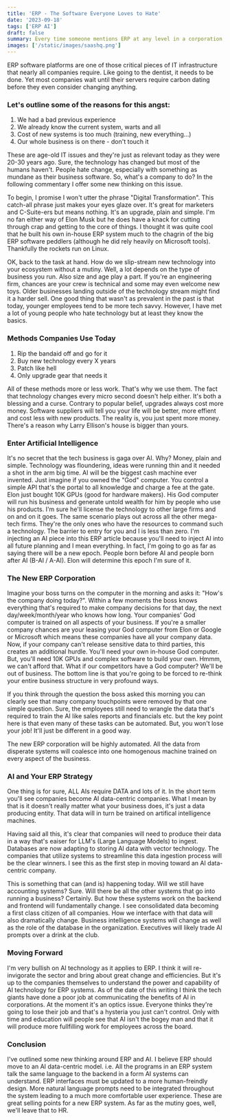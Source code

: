 ```yaml
---
title: 'ERP - The Software Everyone Loves to Hate'
date: '2023-09-18'
tags: ['ERP AI']
draft: false
summary: Every time someone mentions ERP at any level in a corporation, there's a chill that comes over the room. IT types cringe, accountants squirm in their seats at the very mention of those dreaded three letters and users just roll their eyes and grab an extra pint on Friday night. Why is that?
images: ['/static/images/saashq.png']
---
```


ERP software platforms are one of those critical pieces of IT infrastructure that nearly all companies require. Like going to the dentist, it needs to be done. Yet most companies wait until their servers require carbon dating before they even consider changing anything.

### Let's outline some of the reasons for this angst:

1. We had a bad previous experience
2. We already know the current system, warts and all
3. Cost of new systems is too much (training, new everything...)
4. Our whole business is on there - don't touch it

These are age-old IT issues and they're just as relevant today as they were 20-30 years ago. Sure, the technology has changed but most of the humans haven't. People hate change, especially with something as mundane as their business software. So, what's a company to do? In the following commentary I offer some new thinking on this issue.

To begin, I promise I won't utter the phrase "Digital Transformation". This catch-all phrase just makes your eyes glaze over. It's great for marketers and C-Suite-ers but means nothing. It's an upgrade, plain and simple. I'm no fan either way of Elon Musk but he does have a knack for cutting through crap and getting to the core of things. I thought it was quite cool that he built his own in-house ERP system much to the chagrin of the big ERP software peddlers (although he did rely heavily on Microsoft tools). Thankfully the rockets run on Linux.

OK, back to the task at hand. How do we slip-stream new technology into your ecosystem without a mutiny. Well, a lot depends on the type of business you run. Also size and age play a part. If you're an engineering firm, chances are your crew is technical and some may even welcome new toys. Older businesses landing outside of the technology stream might find it a harder sell. One good thing that wasn't as prevalent in the past is that today, younger employees tend to be more tech savvy. However, I have met a lot of young people who hate technology but at least they know the basics.

### Methods Companies Use Today

1. Rip the bandaid off and go for it
2. Buy new technology every X years
3. Patch like hell
4. Only upgrade gear that needs it

All of these methods more or less work. That's why we use them. The fact that technology changes every micro second doesn't help either. It's both a blessing and a curse. Contrary to popular belief, upgrades always cost more money. Software suppliers will tell you your life will be better, more effient and cost less with new products. The reality is, you just spent more money. There's a reason why Larry Ellison's house is bigger than yours.

### Enter Artificial Intelligence

It's no secret that the tech business is gaga over AI. Why? Money, plain and simple. Technology was floundering, ideas were running thin and it needed a shot in the arm big time. AI will be the biggest cash machine ever invented. Just imagine if you owned the "God" computer. You control a simple API that's the portal to all knowledge and charge a fee at the gate. Elon just bought 10K GPUs (good for hardware makers). His God computer will run his business and generate untold wealth for him by people who use his products. I'm sure he'll license the technology to other large firms and on and on it goes. The same scenario plays out across all the other mega-tech firms. They're the only ones who have the resources to command such a technology. The barrier to entry for you and I is less than zero. I'm injecting an AI piece into this ERP article because you'll need to inject AI into all future planning and I mean everything. In fact, I'm going to go as far as saying there will be a new epoch. People born before AI and people born after AI (B-AI / A-AI). Elon will determine this epoch I'm sure of it.

### The New ERP Corporation 

Imagine your boss turns on the computer in the morning and asks it: "How's the company doing today?". Within a few moments the boss knows everything that's required to make company decisions for that day, the next day/week/month/year who knows how long. Your companies' God computer is trained on all aspects of your business. If you're a smaller company chances are your leasing your God computer from Elon or Google or Microsoft which means these companies have all your company data. Now, if your company can't release sensitive data to third parties, this creates an additional hurdle. You'll need your own in-house God computer. But, you'll need 10K GPUs and complex software to build your own. Hmmm, we can't afford that. What if our competitors have a God computer? We'll be out of business. The bottom line is that you're going to be forced to re-think your entire business structure in very profound ways.

If you think through the question the boss asked this morning you can clearly see that many company touchpoints were removed by that one simple question. Sure, the employees still need to wrangle the data that's required to train the AI like sales reports and financials etc. but the key point here is that even many of these tasks can be automated. But, you won't lose your job! It'll just be different in a good way.

The new ERP corporation will be highly automated. All the data from disperate systems will coalesce into one homogenous machine trained on every aspect of the business.

### AI and Your ERP Strategy

One thing is for sure, ALL AIs require DATA and lots of it. In the short term you'll see companies become AI data-centric companies. What I mean by that is it doesn't really matter what your business does, it's just a data producing entity. That data will in turn be trained on artifical intelligence machines.

Having said all this, it's clear that companies will need to produce their data in a way that's eaiser for LLM's (Large Language Models) to ingest. Databases are now adapting to storing AI data with vector technology. The companies that utilize systems to streamline this data ingestion process will be the clear winners. I see this as the first step in moving toward an AI data-centric company.

This is something that can (and is) happening today. Will we still have accounting systems? Sure. Will there be all the other systems that go into running a business? Certainly. But how these systems work on the backend and frontend will fundamentally change. I see consolidated data becoming a first class citizen of all companies. How we interface with that data will also dramatically change. Business intelligence systems will change as well as the role of the database in the organization. Executives will likely trade AI prompts over a drink at the club.

### Moving Forward

I'm very bullish on AI technology as it applies to ERP. I think it will re-invigorate the sector and bring about great change and efficiencies. But it's up to the companies themselves to understand the power and capability of AI technology for ERP systems. As of the date of this writing I think the tech giants have done a poor job at communicating the benefits of AI in corporations. At the moment it's an optics issue. Everyone thinks they're going to lose their job and that's a hysteria you just can't control. Only with time and education will people see that AI isn't the bogey man and that it will produce more fullfilling work for employees across the board.

### Conclusion

I've outlined some new thinking around ERP and AI. I believe ERP should move to an AI data-centric model. i.e. All the programs in an ERP system talk the same language to the backend in a form AI systems can understand. ERP interfaces must be updated to a more human-freindly design. More natural language prompts need to be integrated throughout the system leading to a much more comfortable user experience. These are great selling points for a new ERP system. As far as the mutiny goes, well, we'll leave that to HR.
